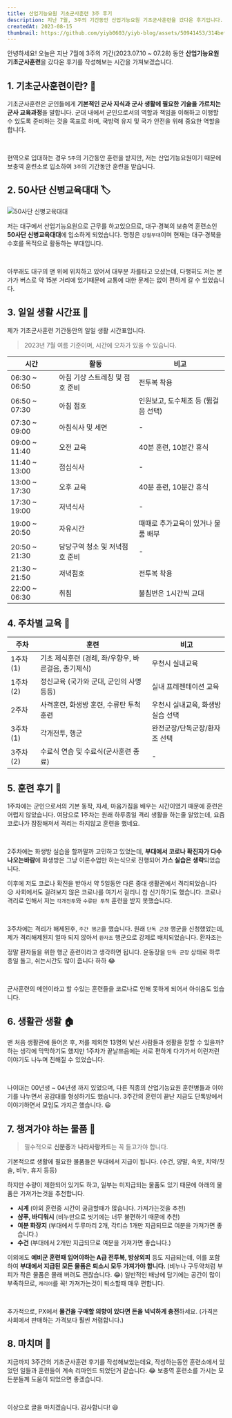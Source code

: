```yaml
---
title: 산업기능요원 기초군사훈련 3주 후기
description: 지난 7월, 3주의 기간동안 산업기능요원 기초군사훈련을 갔다온 후기입니다.
createdAt: 2023-08-15
thumbnail: https://github.com/yiyb0603/yiyb-blog/assets/50941453/314bef4f-81a9-4be0-b563-1b59788fff53
---
```


안녕하세요! 오늘은 지난 7월에 3주의 기간(2023.07.10 ~ 07.28) 동안 **산업기능요원 기초군사훈련**을 갔다온 후기를 작성해보는 시간을 가져보겠습니다.

## 1. 기초군사훈련이란? 🤔

기초군사훈련은 군인들에게 **기본적인 군사 지식과 군사 생활에 필요한 기술을 가르치는 군사 교육과정**을 말합니다. 군대 내에서 군인으로서의 역할과 책임을 이해하고 이행할 수 있도록 준비하는 것을 목표로 하며, 국방력 유지 및 국가 안전을 위해 중요한 역할을 합니다.

<br />

현역으로 입대하는 경우 `5주`의 기간동안 훈련을 받지만, 저는 산업기능요원이기 때문에 보충역 훈련소로 입소하여 `3주`의 기간동안 훈련을 받습니다.

## 2. 50사단 신병교육대대 🏷️

![50사단 신병교육대대](https://github.com/yiyb0603/yiyb-blog/assets/50941453/871e255a-abbc-496e-8c7a-37acfd413146)

저는 대구에서 산업기능요원으로 근무를 하고있으므로, 대구·경북의 보충역 훈련소인 **50사단 신병교육대대**에 입소하게 되었습니다. 명칭은 `강철부대`이며 현재는 대구·경북을 수호를 목적으로 활동하는 부대입니다.

<br />

아무래도 대구의 맨 위에 위치하고 있어서 대부분 차를타고 오셨는데, 다행히도 저는 본가가 버스로 약 15분 거리에 있기때문에 교통에 대한 문제는 없이 편하게 갈 수 있었습니다.

## 3. 일일 생활 시간표 📆

제가 기초군사훈련 기간동안의 일일 생활 시간표입니다.

> 2023년 7월 여름 기준이며, 시간에 오차가 있을 수 있습니다.

| 시간          | 활동                            | 비고                                |
| ------------- | ------------------------------- | ----------------------------------- |
| 06:30 ~ 06:50 | 아침 기상 스트레칭 및 점호 준비 | 전투복 착용                         |
| 06:50 ~ 07:30 | 아침 점호                       | 인원보고, 도수체조 등 (뜀걸음 선택) |
| 07:30 ~ 09:00 | 아침식사 및 세면                | -                                   |
| 09:00 ~ 11:40 | 오전 교육                       | 40분 훈련, 10분간 휴식              |
| 11:40 ~ 13:00 | 점심식사                        | -                                   |
| 13:00 ~ 17:30 | 오후 교육                       | 40분 훈련, 10분간 휴식              |
| 17:30 ~ 19:00 | 저녁식사                        | -                                   |
| 19:00 ~ 20:50 | 자유시간                        | 때때로 추가교육이 있거나 물품 배부  |
| 20:50 ~ 21:30 | 담당구역 청소 및 저녁점호 준비  | -                                   |
| 21:30 ~ 21:50 | 저녁점호                        | 전투복 착용                         |
| 22:00 ~ 06:30 | 취침                            | 불침번은 1시간씩 교대               |

## 4. 주차별 교육 📒

| 주차      | 훈련                                                | 비고                              |
| --------- | --------------------------------------------------- | --------------------------------- |
| 1주차 (1) | 기초 제식훈련 (경례, 좌/우향우, 바른걸음, 총기제식) | 우천시 실내교육                   |
| 1주차 (2) | 정신교육 (국가와 군대, 군인의 사명 등등)            | 실내 프레젠테이션 교육            |
| 2주차     | 사격훈련, 화생방 훈련, 수류탄 투척 훈련             | 우천시 실내교육, 화생방 실습 선택 |
| 3주차 (1) | 각개전투, 행군                                      | 완전군장/단독군장/환자조 선택     |
| 3주차 (2) | 수료식 연습 및 수료식(군사훈련 종료)                | -                                 |

## 5. 훈련 후기 🫡

1주차에는 군인으로서의 기본 동작, 자세, 마음가짐을 배우는 시간이였기 때문에 훈련은 어렵지 않았습니다. 여담으로 1주차는 원래 하루종일 격리 생활을 하는줄 알았는데, 요즘 코로나가 잠잠해져서 격리는 하지않고 훈련을 했네요.

<br />

2주차에는 화생방 실습을 할까말까 고민하고 있었는데, **부대에서 코로나 확진자가 다수 나오는바람**에 화생방은 그냥 이론수업만 하는식으로 진행되어 **가스 실습은 생략**되었습니다.

이후에 저도 코로나 확진을 받아서 약 5일동안 다른 중대 생활관에서 격리되었습니다 😥 사회에서도 걸려보지 않은 코로나를 여기서 걸리니 참 신기하기도 했습니다. 코로나 격리로 인해서 저는 `각개전투`와 `수류탄 투척` 훈련을 받지 못했습니다.

<br />

3주차에는 격리가 해제된후, `주간 행군`을 했습니다. 원래 `단독 군장` 행군을 신청했었는데, 제가 격리해제된지 얼마 되지 않아서 `환자조` 행군으로 강제로 배치되었습니다. 환자조는

정말 환자들을 위한 행군 훈련이라고 생각하면 됩니다. 운동장을 `단독 군장` 상태로 하루종일 돌고, 쉬는시간도 많이 줍니다 하하 😂

<br />

군사훈련의 메인이라고 할 수있는 훈련들을 코로나로 인해 못하게 되어서 아쉬움도 있습니다.

## 6. 생활관 생활 🏠

맨 처음 생활관에 들어온 후, 저를 제외한 13명의 낯선 사람들과 생활을 잘할 수 있을까? 하는 생각에 막막하기도 했지만 1주차가 끝날쯔음에는 서로 편하게 다가가서 이런저런 이야기도 나누며 친해질 수 있었습니다.

<br />

나이대는 00년생 ~ 04년생 까지 있었으며, 다른 직종의 산업기능요원 훈련병들과 이야기를 나누면서 공감대를 형성하기도 했습니다. 3주간의 훈련이 끝난 지금도 단톡방에서 이야기하면서 모임도 가지곤 했습니다. 😃

## 7. 챙겨가야 하는 물품 🛒

> 필수적으로 **신분증**과 **나라사랑카드**는 꼭 들고가야 합니다.

기본적으로 생활에 필요한 물품들은 부대에서 지급이 됩니다. (수건, 양말, 속옷, 치약/칫솔, 비누, 휴지 등등)

하지만 수량이 제한되어 있기도 하고, 일부는 미지급되는 물품도 있기 때문에 아래의 물품은 가져가는것을 추천합니다.

- **시계** (야외 훈련중 시간이 궁금할때가 많습니다. 가져가는것을 추천)
- **샴푸, 바디워시** (비누만으로 씻기에는 너무 불편하기 때문에 추천)
- **여분 화장지** (부대에서 두루마리 2개, 각티슈 1개만 지급되므로 여분을 가져가면 좋습니다.)
- **수건** (부대에서 2개만 지급되므로 여분을 가져가면 좋습니다.)

이외에도 **예비군 훈련때 입어야하는 A급 전투복, 방상외피** 등도 지급되는데, 이를 포함하여 **부대에서 지급된 모든 물품은 퇴소시 모두 가져가야 합니다.** (비누나 구두약처럼 부피가 작은 물품은 몰래 버려도 괜찮습니다. 😂)
일반적인 배낭에 담기에는 공간이 많이 부족하므로, `캐리어`를 꼭! 가져가는것이 퇴소할때 매우 편합니다.

<br />

추가적으로, PX에서 **물건을 구매할 의향이 있다면 돈을 넉넉하게 충전**하세요. (가격은 사회에서 판매하는 가격보다 훨씬 저렴합니다.)

## 8. 마치며 📌

지금까지 3주간의 기초군사훈련 후기를 작성해보았는데요, 작성하는동안 훈련소에서 있었던 일들과 훈련들이 계속 리마인드 되었던거 같습니다. 😂 보충역 훈련소를 가시는 모든분들께 도움이 되었으면 좋겠습니다.

<br />

이상으로 글을 마치겠습니다. 감사합니다! 😃
